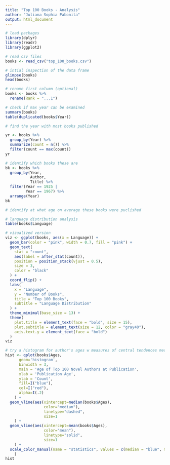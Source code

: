 ```yaml
---
title: "Top 100 Books - Analysis"
author: "Juliana Sophia Pabonita"
output: html_document
---
```


```r
# load packages
library(dplyr)
library(readr)
library(ggplot2)
```

```r
# read csv files
books <- read_csv("top_100_books.csv")

# intial inspection of the data frame
glimpse(books)
head(books)
```

```r
# rename first column (optional)
books <- books %>%
  rename(Rank = "...1")

# check if max year can be examined
summary(books)
table(duplicated(books$Year))

# find the year with most books published

yr <- books %>%
  group_by(Year) %>%
  summarize(count = n()) %>%
  filter(count == max(count))
yr

# identify which books these are
bk <- books %>%
  group_by(Year, 
           Author, 
           Title) %>%
  filter(Year == 1925 |
         Year == 1967) %>%
  arrange(Year)
bk

# identify at what age on average these books were puclished

```

```r
# language distribution analysis
table(books$Language)

# vizualized version
viz <- ggplot(books, aes(x = Language)) +
  geom_bar(color = "pink", width = 0.7, fill = "pink") +
  geom_text(
    stat = "count",
    aes(label = after_stat(count)),
    position = position_stack(vjust = 0.5),
    size = 3,
    color = "black"
  ) +
  coord_flip() +
  labs(
    x = "Language",
    y = "Number of Books",
    title = "Top 100 Books",
    subtitle = "Language Distribution"
  ) +
  theme_minimal(base_size = 13) +
  theme(
    plot.title = element_text(face = "bold", size = 15),
    plot.subtitle = element_text(size = 12, color = "gray40"),
    axis.text.y = element_text(face = "bold")
  )
viz
```
```r
# try a histogram for author's ages w measures of central tendences median and mean
hist <- qplot(books$Ages,
      geom='histogram',
      binwidth = 3,  
      main = 'Age of Top 100 Novel Authors at Publication', 
      xlab = 'Publication Age',
      ylab = 'Count',
      fill=I("blue"), 
      col=I("red"), 
      alpha=I(.2)
    ) +
  geom_vline(aes(xintercept=median(books$Ages),
                 color="median"), 
                 linetype="dashed",
                 size=1
    ) +
  geom_vline(aes(xintercept=mean(books$Ages),
                 color="mean"), 
                 linetype="solid",
                 size=1
    ) +
  scale_color_manual(name = "statistics", values = c(median = "blue", mean = "red")
    )
hist
```